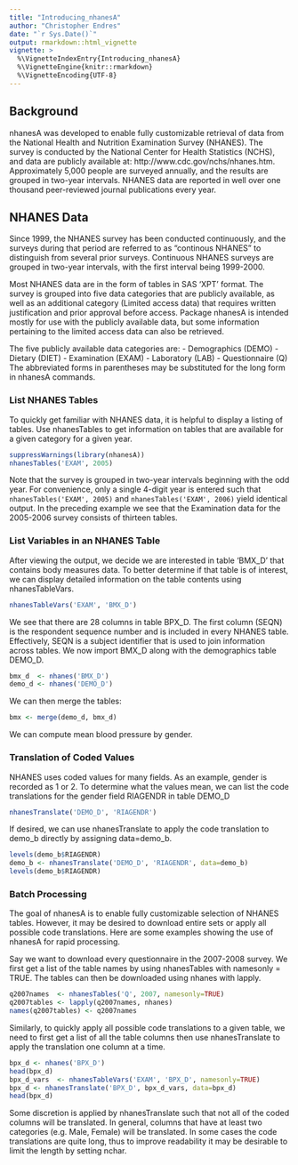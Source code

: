 ```yaml
---
title: "Introducing_nhanesA"
author: "Christopher Endres"
date: "`r Sys.Date()`"
output: rmarkdown::html_vignette
vignette: >
  %\VignetteIndexEntry{Introducing_nhanesA}
  %\VignetteEngine{knitr::rmarkdown}
  %\VignetteEncoding{UTF-8}
---
```


## Background
nhanesA was developed to enable fully customizable retrieval of data from the National Health and Nutrition Examination Survey (NHANES). The survey is conducted by the National Center for Health Statistics (NCHS), and data are publicly available at: http://www.cdc.gov/nchs/nhanes.htm. Approximately 5,000 people are surveyed annually, and the results are grouped in two-year intervals. NHANES data are reported in well over one thousand peer-reviewed journal publications every year. 

## NHANES Data
Since 1999, the NHANES survey has been conducted continuously, and the surveys during that period are referred to as "continous NHANES" to distinguish from several prior surveys. Continuous NHANES surveys are grouped in two-year intervals, with the first interval being 1999-2000.

Most NHANES data are in the form of tables in SAS 'XPT' format. The survey is grouped into five data categories that are publicly available, as well as an additional category (Limited access data) that requires written justification and prior approval before access. Package nhanesA is intended mostly for use with the publicly available data, but some information pertaining to the limited access data can also be retrieved.

The five publicly available data categories are:
- Demographics  (DEMO)
- Dietary       (DIET)
- Examination   (EXAM)
- Laboratory    (LAB)
- Questionnaire (Q)
The abbreviated forms in parentheses may be substituted for the long form in nhanesA commands.

### List NHANES Tables
To quickly get familiar with NHANES data, it is helpful to display a listing of tables.
Use nhanesTables to get information on tables that are available for a given category for a given year.
```r
suppressWarnings(library(nhanesA))
nhanesTables('EXAM', 2005)
```

Note that the survey is grouped in two-year intervals beginning with the odd year. For convenience, only a single 4-digit year is entered such that ``` nhanesTables('EXAM', 2005) ``` and ``` nhanesTables('EXAM', 2006)``` yield identical output. In the preceding example we see that the Examination data for the 2005-2006 survey consists of thirteen tables.

### List Variables in an NHANES Table

After viewing the output, we decide we are interested in table 'BMX_D' that contains body measures data.
To better determine if that table is of interest, we can display detailed information on the table contents using nhanesTableVars.
```r
nhanesTableVars('EXAM', 'BMX_D')
```
We see that there are 28 columns in table BPX_D. The first column (SEQN) is the respondent sequence number and is included in every NHANES table. Effectively, SEQN is a subject identifier that is used to join information across tables.
We now import BMX\_D along with the demographics table DEMO\_D.
```r
bmx_d  <- nhanes('BMX_D')
demo_d <- nhanes('DEMO_D')
```
We can then merge the tables: 
```r
bmx <- merge(demo_d, bmx_d)
```
We can compute mean blood pressure by gender.

### Translation of Coded Values

NHANES uses coded values for many fields. As an example, gender is recorded as 1 or 2. To determine what the values mean, we can list the code translations for the gender field RIAGENDR in table DEMO_D
```r
nhanesTranslate('DEMO_D', 'RIAGENDR')
```
If desired, we can use nhanesTranslate to apply the code translation to demo\_b directly by assigning data=demo\_b. 
```r
levels(demo_b$RIAGENDR)
demo_b <- nhanesTranslate('DEMO_D', 'RIAGENDR', data=demo_b)
levels(demo_b$RIAGENDR)
```

### Batch Processing
The goal of nhanesA is to enable fully customizable selection of NHANES tables. However, it may be desired to download entire sets or apply all possible code translations.  Here are some examples showing the use of nhanesA for rapid processing.

Say we want to download every questionnaire in the 2007-2008 survey.  We first get a list of the table names by using nhanesTables with namesonly = TRUE. The tables can then be downloaded using nhanes with lapply.
```r
q2007names  <- nhanesTables('Q', 2007, namesonly=TRUE)
q2007tables <- lapply(q2007names, nhanes)
names(q2007tables) <- q2007names
```
Similarly, to quickly apply all possible code translations to a given table, we need to first get a list of all the table columns then use nhanesTranslate to apply the translation one column at a time.
```r
bpx_d <- nhanes('BPX_D')
head(bpx_d)
bpx_d_vars  <- nhanesTableVars('EXAM', 'BPX_D', namesonly=TRUE)
bpx_d <- nhanesTranslate('BPX_D', bpx_d_vars, data=bpx_d)
head(bpx_d)
```
Some discretion is applied by nhanesTranslate such that not all of the coded columns will be translated. In general, columns that have at least two categories (e.g. Male, Female) will be translated.  In some cases the code translations are quite long, thus to improve readability it may be desirable to limit the length by setting nchar.
